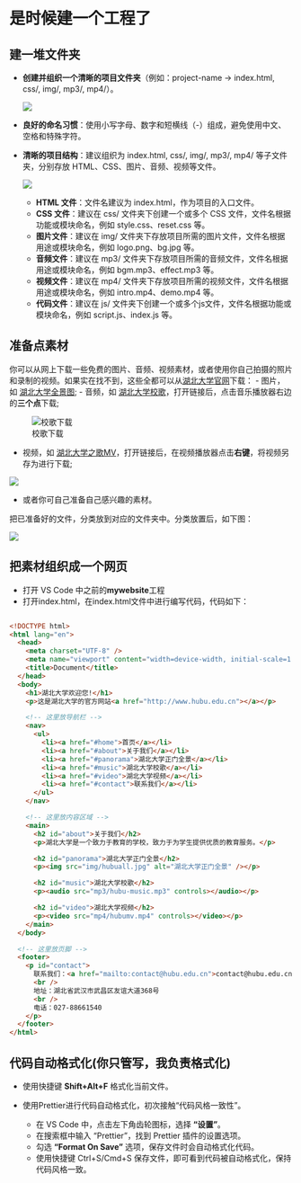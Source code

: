# 是时候建一个工程了

## 建一堆文件夹

- **创建并组织一个清晰的项目文件夹**（例如：project-name -> index.html, css/, img/, mp3/, mp4/）。
 
   ![](images/vscode-project-classify.png)
- **良好的命名习惯**：使用小写字母、数字和短横线（-）组成，避免使用中文、空格和特殊字符。
- **清晰的项目结构**：建议组织为 index.html, css/, img/, mp3/, mp4/ 等子文件夹，分别存放 HTML、CSS、图片、音频、视频等文件。

   ![](images/good-project-folders.png)

   - **HTML 文件**：文件名建议为 index.html，作为项目的入口文件。
   - **CSS 文件**：建议在 css/ 文件夹下创建一个或多个 CSS 文件，文件名根据功能或模块命名，例如 style.css、reset.css 等。
   - **图片文件**：建议在 img/ 文件夹下存放项目所需的图片文件，文件名根据用途或模块命名，例如 logo.png、bg.jpg 等。
   - **音频文件**：建议在 mp3/ 文件夹下存放项目所需的音频文件，文件名根据用途或模块命名，例如 bgm.mp3、effect.mp3 等。
   - **视频文件**：建议在 mp4/ 文件夹下存放项目所需的视频文件，文件名根据用途或模块命名，例如 intro.mp4、demo.mp4 等。
   - **代码文件**：建议在 js/  文件夹下创建一个或多个js文件，文件名根据功能或模块命名，例如 script.js、index.js 等。


## 准备点素材

你可以从网上下载一些免费的图片、音频、视频素材，或者使用你自己拍摄的照片和录制的视频。如果实在找不到，这些全都可以从[湖北大学官网](https://www.hubu.edu.cn/)下载：
- 图片，如 [湖北大学全景图](https://www.hubu.edu.cn/images/20231201.jpg);
- 音频，如 [湖北大学校歌](https://www.hubu.edu.cn/xxgk/hdzg.htm)，打开链接后，点击音乐播放器右边的**三个点**下载;

![校歌下载](images/hubu-mp3-download.png)

- 视频，如 [湖北大学之歌MV](https://www.hubu.edu.cn/xxgk/hdzg.htm)，打开链接后，在视频播放器点击**右键**，将视频另存为进行下载;

![](images/hubu-mp4-download.png)

- 或者你可自己准备自己感兴趣的素材。

把已准备好的文件，分类放到对应的文件夹中。分类放置后，如下图：

![](images/website-material.png)

## 把素材组织成一个网页

- 打开 VS Code 中之前的**mywebsite**工程
- 打开index.html，在index.html文件中进行编写代码，代码如下：


```html

<!DOCTYPE html>
<html lang="en">
  <head>
    <meta charset="UTF-8" />
    <meta name="viewport" content="width=device-width, initial-scale=1.0" />
    <title>Document</title>
  </head>
  <body>
    <h1>湖北大学欢迎您!</h1>
    <p>这是湖北大学的官方网站<a href="http://www.hubu.edu.cn"></a></p>

    <!-- 这里放导航栏 -->
    <nav>
      <ul>
        <li><a href="#home">首页</a></li>
        <li><a href="#about">关于我们</a></li>
        <li><a href="#panorama">湖北大学正门全景</a></li>
        <li><a href="#music">湖北大学校歌</a></li>
        <li><a href="#video">湖北大学视频</a></li>
        <li><a href="#contact">联系我们</a></li>
      </ul>
    </nav>

    <!-- 这里放内容区域 -->
    <main>
      <h2 id="about">关于我们</h2>
      <p>湖北大学是一个致力于教育的学校，致力于为学生提供优质的教育服务。</p>

      <h2 id="panorama">湖北大学正门全景</h2>
      <p><img src="img/hubuall.jpg" alt="湖北大学正门全景" /></p>

      <h2 id="music">湖北大学校歌</h2>
      <p><audio src="mp3/hubu-music.mp3" controls></audio></p>

      <h2 id="video">湖北大学视频</h2>
      <p><video src="mp4/hubumv.mp4" controls></video></p>
    </main>
  </body>

  <!-- 这里放页脚 -->
  <footer>
    <p id="contact">
      联系我们：<a href="mailto:contact@hubu.edu.cn">contact@hubu.edu.cn</a>
      <br />
      地址：湖北省武汉市武昌区友谊大道368号
      <br />
      电话：027-88661540
    </p>
  </footer>
</html>

```


## 代码自动格式化(你只管写，我负责格式化)
- 使用快捷键 **Shift+Alt+F** 格式化当前文件。

- 使用Prettier进行代码自动格式化，初次接触“代码风格一致性”。
    - 在 VS Code 中，点击左下角齿轮图标，选择 **“设置”**。
    - 在搜索框中输入 “Prettier”，找到 Prettier 插件的设置选项。
    - 勾选 **“Format On Save”** 选项，保存文件时会自动格式化代码。
    - 使用快捷键 Ctrl+S/Cmd+S 保存文件，即可看到代码被自动格式化，保持代码风格一致。

